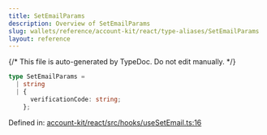 ```yaml
---
title: SetEmailParams
description: Overview of SetEmailParams
slug: wallets/reference/account-kit/react/type-aliases/SetEmailParams
layout: reference
---
```


{/* This file is auto-generated by TypeDoc. Do not edit manually. */}

```ts
type SetEmailParams =
  | string
  | {
      verificationCode: string;
    };
```

Defined in: [account-kit/react/src/hooks/useSetEmail.ts:16](https://github.com/alchemyplatform/aa-sdk/blob/153785ddc87beb160382c2bae7dbafa4a66ade9a/account-kit/react/src/hooks/useSetEmail.ts#L16)
